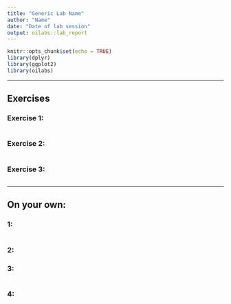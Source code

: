 ```yaml
---
title: "Generic Lab Name"
author: "Name"
date: "Date of lab session"
output: oilabs::lab_report
---
```


```r
knitr::opts_chunk$set(echo = TRUE)
library(dplyr)
library(ggplot2)
library(oilabs)
```

* * *

## Exercises

### Exercise 1: 

```r

```

### Exercise 2:


```r

```

### Exercise 3:

```r

```



* * *

## On your own:

### 1:

```r

```


### 2:


### 3:

```r

```


### 4:

```r

```



